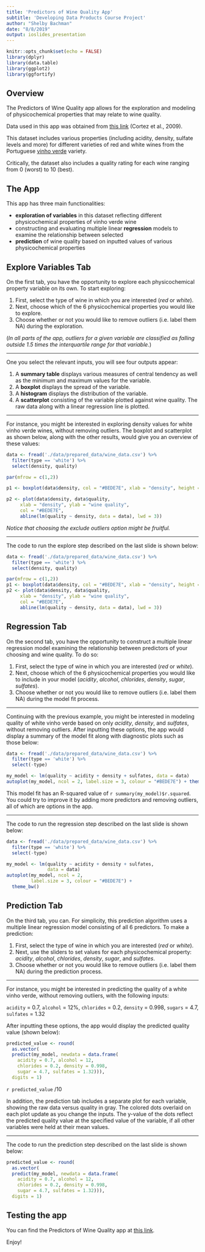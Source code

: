 ```yaml
---
title: 'Predictors of Wine Quality App'
subtitle: 'Developing Data Products Course Project'
author: "Shelby Bachman"
date: "8/8/2019"
output: ioslides_presentation
---
```


```r
knitr::opts_chunk$set(echo = FALSE)
library(dplyr)
library(data.table)
library(ggplot2)
library(ggfortify)
```

## Overview

The Predictors of Wine Quality app allows for the exploration and modeling of physicochemical properties that may relate to wine quality.

Data used in this app was obtained from [this link](http://www3.dsi.uminho.pt/pcortez/wine/) (Cortez et al., 2009). 

This dataset includes various properties (including acidity, density, sulfate levels and more) for different varieties of red and white wines from the Portuguese [vinho verde](http://www.vinhoverde.pt/en/) variety. 

Critically, the dataset also includes a quality rating for each wine ranging from 0 (worst) to 10 (best).

## The App

This app has three main functionalities: 

- **exploration of variables** in this dataset reflecting different physicochemical properties of vinho verde wine
- constructing and evaluating multiple linear **regression** models to examine the relationship between selected
- **prediction** of wine quality based on inputted values of various physicochemical properties

## Explore Variables Tab

On the first tab, you have the opportunity to explore each physicochemical property variable on its own. To start exploring:

1. First, select the type of wine in which you are interested (*red* or *white*).
2. Next, choose which of the 6 physicochemical properties you would like to explore.
3. Choose whether or not you would like to remove outliers (i.e. label them NA) during the exploration.

(*In all parts of the app, outliers for a given variable are classified as falling outside 1.5 times the interquartile range for that variable.*)

***

One you select the relevant inputs, you will see four outputs appear: 

1. A **summary table** displays various measures of central tendency as well as the minimum and maximum values for the variable.
2. A **boxplot** displays the spread of the variable.
3. A **histogram** displays the distribution of the variable.
4. A **scatterplot** consisting of the variable plotted against wine quality. The raw data along with a linear regression line is plotted.

***

For instance, you might be interested in exploring density values for white vinho verde wines, without removing outliers. The boxplot and scatterplot as shown below, along with the other results, would give you an overview of these values:

```r

data <- fread('./data/prepared_data/wine_data.csv') %>%
  filter(type == 'white') %>%
  select(density, quality)

par(mfrow = c(1,2))

p1 <- boxplot(data$density, col = "#BEDE7E", xlab = "density", height = 200)

p2 <- plot(data$density, data$quality,
     xlab = "density", ylab = "wine quality",
     col = "#BEDE7E",
     abline(lm(quality ~ density, data = data), lwd = 3))

```

*Notice that choosing the exclude outliers option might be fruitful.*

***

The code to run the explore step described on the last slide is shown below:

```r

data <- fread('./data/prepared_data/wine_data.csv') %>%
  filter(type == 'white') %>%
  select(density, quality)

par(mfrow = c(1,2))
p1 <- boxplot(data$density, col = "#BEDE7E", xlab = "density", height = 200)
p2 <- plot(data$density, data$quality,
     xlab = "density", ylab = "wine quality",
     col = "#BEDE7E",
     abline(lm(quality ~ density, data = data), lwd = 3))

```

## Regression Tab

On the second tab, you have the opportunity to construct a multiple linear regression model examining the relationship between predictors of your choosing and wine quality. To do so:

1. First, select the type of wine in which you are interested (*red* or *white*).
2. Next, choose which of the 6 physicochemical properties you would like to include in your model (*acidity*, *alcohol*, *chlorides*, *density*, *sugar*, *sulfates*).
3. Choose whether or not you would like to remove outliers (i.e. label them NA) during the model fit process.

***

Continuing with the previous example, you might be interested in modeling quality of white vinho verde based on only *acidity*, *density*, and *sulfates*, without removing outliers. After inputting these options, the app would display a summary of the model fit along with diagnostic plots such as those below: 

```r

data <- fread('./data/prepared_data/wine_data.csv') %>%
  filter(type == 'white') %>%
  select(-type)

my_model <- lm(quality ~ acidity + density + sulfates, data = data)
autoplot(my_model, ncol = 2, label.size = 3, colour = "#BEDE7E") + theme_bw()

```

This model fit has an R-squared value of `r summary(my_model)$r.squared`. You could try to improve it by adding more predictors and removing outliers, all of which are options in the app.

***

The code to run the regression step described on the last slide is shown below:

```r

data <- fread('./data/prepared_data/wine_data.csv') %>%
  filter(type == 'white') %>%
  select(-type)

my_model <- lm(quality ~ acidity + density + sulfates, 
               data = data)
autoplot(my_model, ncol = 2, 
         label.size = 3, colour = "#BEDE7E") + 
  theme_bw()

```

## Prediction Tab

On the third tab, you can. For simplicity, this prediction algorithm uses a multiple linear regression model consisting of all 6 predictors. To make a prediction:

1. First, select the type of wine in which you are interested (*red* or *white*).
2. Next, use the sliders to set values for each physicochemical property: *acidity*, *alcohol*, *chlorides*, *density*, *sugar*, and *sulfates*.
3. Choose whether or not you would like to remove outliers (i.e. label them NA) during the prediction process.

***

For instance, you might be interested in predicting the quality of a white vinho verde, without removing outliers, with the following inputs:

`acidity` = 0.7, `alcohol` = 12%, `chlorides` = 0.2, `density` = 0.998, `sugars` = 4.7, `sulfates` = 1.32

After inputting these options, the app would display the predicted quality value (shown below):

```r

predicted_value <- round(
  as.vector(
  predict(my_model, newdata = data.frame(
    acidity = 0.7, alcohol = 12,
    chlorides = 0.2, density = 0.998,
    sugar = 4.7, sulfates = 1.32))), 
  digits = 1)

```

`r predicted_value` /10

In addition, the prediction tab includes a separate plot for each variable, showing the raw data versus quality in gray. The colored dots overlaid on each plot update as you change the inputs. The y-value of the dots reflect the predicted quality value at the specified value of the variable, if all other variables were held at their mean values.

*** 

The code to run the prediction step described on the last slide is shown below:

```r

predicted_value <- round(
  as.vector(
  predict(my_model, newdata = data.frame(
    acidity = 0.7, alcohol = 12,
    chlorides = 0.2, density = 0.998,
    sugar = 4.7, sulfates = 1.32))), 
  digits = 1)

```

## Testing the app

You can find the Predictors of Wine Quality app at [this link](). 

Enjoy!
